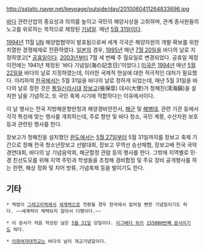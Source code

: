 http://sstatic.naver.net/keypage/outside/day/2010060411264833696.jpg

[[바다]] 관련산업의 중요성과 의의를 높이고 국민의 해양사상을 고취하며, 관계 종사원들의 노고를 위로하는 목적으로 제정된 [[기념일]]. 매년 [[5월 31일]]이다.

[[1994년]] 11월 [[UN]] 해양법협약이 발효됨으로써 세계 각국은 해양자원의 개발·확보를 위한 치열한 경쟁체제로 전환하였다. [[일본]]의 경우, [[1995년]] 매년 [[7월 20일]]을 바다의 날로 지정하였고[* [[공휴일]]이다. [[2003년]]부터 7월 세 번째 주 월요일로 변경되었다. 공휴일 제정 이전에는 1941년 제정된 '바다 기념일(海の記念日)'이었다.] [[미국]]은 [[1994년]] 매년 [[5월 22일]]을 바다의 날로 지정하였는데, 이러한 국제적 현실에 대한 적극적인 대처가 필요했다. 이리하여 [[한국]]에서는 5월 31일을 바다의 날로 정하게 되었는데, 매년 5월 31일을 바다의 날로 정한 것은 [[통일신라시대]] [[장보고]](張保皐) 대사(大使)가 청해진(淸海鎭)을 설치한 날을 기념하고, 또 국민 축제 시기에 적합하다는 이유에서이다. 

이 날 행사는 전국 지방해운항만청과 해양경비안전서, [[해군]] 및 [[해병대]], 관련 기관 등에서 각각 특성에 맞는 행사를 개최하는데, 주로 항만 및 바다 청소, 국민 계몽, 수산자원 보호 등과 관련된 행사를 한다.

장보고가 청해진을 설치했던 [[완도]]에서는 [[5월 27일]]부터 5월 31일까지를 장보고 축제 기간으로 정해 전국 청소년장보고 선발대회, 장보고 무역선 승선체험, 장보고배 전국 국악경연대회, 바다의 날 기념음악회, 해군함정 관람 등의 행사를 한다. 그밖에 지역별로 민·경 친선도모를 위해 지역 주민과 학생들을 초청해 경비함정 및 주요 장비 공개행사를 하는 한편, 해상 정화 및 치어 방류, 기념축제 등을 벌이기도 한다.

== 기타 ==
 * 역법이 [[태양력#s-2|그레고리력]]에서 [[태양력#s-3.7|세계력]]으로 전환될 경우 한국에서 없어질 뻔한 기념일이기도 하다. ~~세계력이 채택되지 않아서 다행이다.~~

 * 이 문서가 처음 작성된 날은 [[5월 31일]] 당일이다. [[리그베다 위키]] [[리그베다 위키/고지달성|155000번째 문서]]이기도 하다. 

 * [[이화여자대학교]]는 바다의 날이 개교기념일이다.
